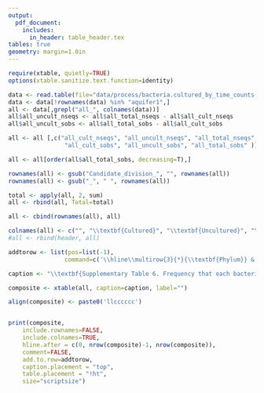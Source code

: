 ```yaml
---
output:
  pdf_document:
    includes:
      in_header: table_header.tex
tables: true
geometry: margin=1.0in
---
```


\captionsetup{labelformat=empty}


```r
require(xtable, quietly=TRUE)
options(xtable.sanitize.text.function=identity)

data <- read.table(file="data/process/bacteria.cultured_by_time_counts.tsv", header=T, stringsAsFactors=F)
data <- data[!rownames(data) %in% "aquifer1",]
all <- data[,grepl("all_", colnames(data))]
all$all_uncult_nseqs <- all$all_total_nseqs - all$all_cult_nseqs
all$all_uncult_sobs <- all$all_total_sobs - all$all_cult_sobs

all <- all [,c("all_cult_nseqs", "all_uncult_nseqs", "all_total_nseqs",
				"all_cult_sobs", "all_uncult_sobs", "all_total_sobs" )]

all <- all[order(all$all_total_sobs, decreasing=T),]

rownames(all) <- gsub("Candidate_division_", "", rownames(all))
rownames(all) <- gsub("_", " ", rownames(all))

total <- apply(all, 2, sum)
all <- rbind(all, Total=total)

all <- cbind(rownames(all), all)

colnames(all) <- c("", "\\textbf{Cultured}", "\\textbf{Uncultured}", "\\textbf{Total}",  "\\textbf{Cultured}", "\\textbf{Uncultured}", "\\textbf{Total}")
#all <- rbind(header, all)

addtorow <- list(pos=list(-1),
				command=c('\\hline\\multirow{3}{*}{\\textbf{Phylum}} & \\multicolumn{3}{c}{\\textbf{Sequences}} & \\multicolumn{3}{c}{\\textbf{OTUs}} \\\\ \\cmidrule(r){2-4}	\\cmidrule(r){5-7}'))

caption <- "\\textbf{Supplementary Table 6. Frequency that each bacterial sequence or OTU was retrieved by cultivation or by culture-independent methods.}"

composite <- xtable(all, caption=caption, label="")

align(composite) <- paste0('llcccccc')


print(composite,
	include.rownames=FALSE,
	include.colnames=TRUE,
	hline.after = c(0, nrow(composite)-1, nrow(composite)),
	comment=FALSE,
	add.to.row=addtorow,
	caption.placement = "top",
	table.placement = "!ht",
	size="scriptsize")
```
